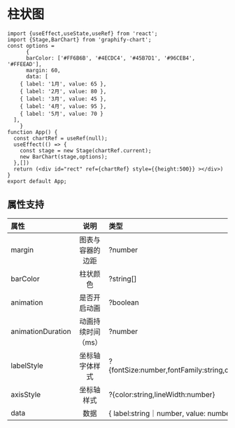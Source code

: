 

# 柱状图

```tsx
import {useEffect,useState,useRef} from 'react';
import {Stage,BarChart} from 'graphify-chart';
const options = 
      {
      barColor: ['#FF6B6B', '#4ECDC4', '#45B7D1', '#96CEB4', '#FFEEAD'],
      margin: 60,
      data: [
    { label: '1月', value: 65 },
    { label: '2月', value: 80 },
    { label: '3月', value: 45 },
    { label: '4月', value: 95 },
    { label: '5月', value: 70 }
  ],
    }
function App() {
  const chartRef = useRef(null);
  useEffect(() => {
    const stage = new Stage(chartRef.current);
    new BarChart(stage,options);
  },[])
  return (<div id="rect" ref={chartRef} style={{height:500}} ></div>)
}
export default App;
```

## 属性支持

| 属性 | 说明  | 类型 | 默认值 |
| :-- | :---: | :--- | :---: |
| margin | 图表与容器的边距 | ?number | 30 |
| barColor | 柱状颜色 | ?string[] | ['#4A90E2', '#7ED321', '#F5A623'] |
| animation | 是否开启动画 | ?boolean | true |
| animationDuration | 动画持续时间（ms） | ?number | 1000 |
| labelStyle | 坐标轴字体样式 | ?\{fontSize:number,fontFamily:string,color:string} | \{fontSize:12,fontFamily:默认字体,color:\#333} |
| axisStyle | 坐标轴样式 | ?\{color:string,lineWidth:number} | \{color:\#666,lineWidth:1 } |
| data | 数据 | \{ label:string｜number, value: number }[] | 无 |


